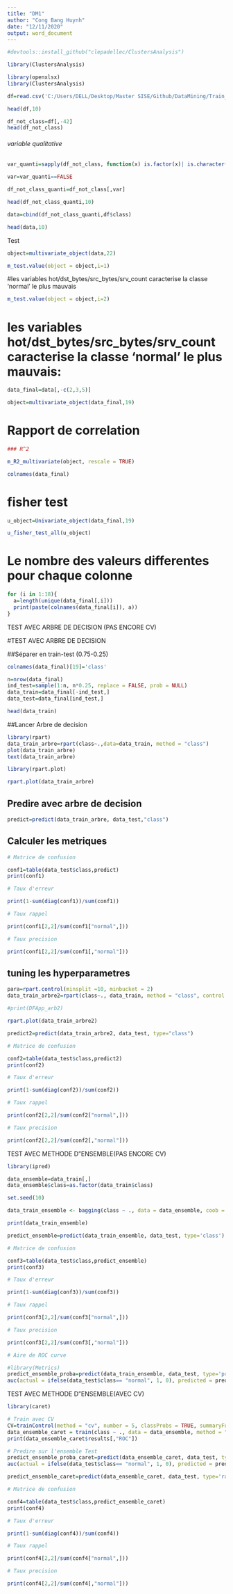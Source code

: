 ```yaml
---
title: "DM1"
author: "Cong Bang Huynh"
date: "12/11/2020"
output: word_document
---
```



```r
#devtools::install_github("clepadellec/ClustersAnalysis")
```

```r
library(ClustersAnalysis)
```





```r
library(openxlsx)
library(ClustersAnalysis)
```

```r
df=read.csv('C:/Users/DELL/Desktop/Master SISE/Github/DataMining/Train_data.csv')
```



```r
head(df,10)
```



```r
df_not_class=df[,-42]
head(df_not_class)
```

###### variable qualitative #########


```r
var_quanti=sapply(df_not_class, function(x) is.factor(x)| is.character(x)|length(unique(x))<50)

```

```r
var=var_quanti==FALSE
```



```r
df_not_class_quanti=df_not_class[,var]
```


```r
head(df_not_class_quanti,10)
```

```r
data=cbind(df_not_class_quanti,df$class)
```


```r
head(data,10)
```

######################## Test ###########################################################


```r
object=multivariate_object(data,22)
```

```r
m_test.value(object = object,i=1)
```

#les variables hot/dst_bytes/src_bytes/srv_count caracterise la classe 'normal' le plus mauvais


```r
m_test.value(object = object,i=2)
```

# les variables hot/dst_bytes/src_bytes/srv_count caracterise la classe 'normal' le plus mauvais:

```r
data_final=data[,-c(2,3,5)]
```

```r
object=multivariate_object(data_final,19)
```



# Rapport de correlation

```r
### R^2

m_R2_multivariate(object, rescale = TRUE)


```





```r
colnames(data_final)
```


# fisher test


```r
u_object=Univariate_object(data_final,19)
```



```r
u_fisher_test_all(u_object)
```






# Le nombre des valeurs differentes pour chaque colonne

```r
for (i in 1:18){
  a=length(unique(data_final[,i]))
  print(paste(colnames(data_final[i]), a))
}
```



#################### TEST AVEC ARBRE DE DECISION (PAS ENCORE CV) ################################################
#TEST AVEC ARBRE DE DECISION

##Séparer en train-test (0.75-0.25)

```r
colnames(data_final)[19]='class'
```


```r
n=nrow(data_final)
ind_test=sample(1:n, n*0.25, replace = FALSE, prob = NULL)
data_train=data_final[-ind_test,]
data_test=data_final[ind_test,]
```



```r
head(data_train)
```




##Lancer Arbre de decision

```r
library(rpart)
data_train_arbre=rpart(class~.,data=data_train, method = "class")
plot(data_train_arbre)
text(data_train_arbre)

```

```r
library(rpart.plot)

rpart.plot(data_train_arbre)
```

## Predire avec arbre de decision



```r
predict=predict(data_train_arbre, data_test,"class")
```


## Calculer les metriques

```r
# Matrice de confusion

conf1=table(data_test$class,predict)
print(conf1)

# Taux d'erreur

print(1-sum(diag(conf1))/sum(conf1))

# Taux rappel

print(conf1[2,2]/sum(conf1["normal",]))

# Taux precision

print(conf1[2,2]/sum(conf1[,"normal"]))
```


## tuning les hyperparametres

```r
para=rpart.control(minsplit =10, minbucket = 2)
data_train_arbre2=rpart(class~., data_train, method = "class", control = para)

#print(DFApp_arb2)

rpart.plot(data_train_arbre2)

predict2=predict(data_train_arbre2, data_test, type="class")
```


```r
# Matrice de confusion

conf2=table(data_test$class,predict2)
print(conf2)

# Taux d'erreur

print(1-sum(diag(conf2))/sum(conf2))

# Taux rappel

print(conf2[2,2]/sum(conf2["normal",]))

# Taux precision

print(conf2[2,2]/sum(conf2[,"normal"]))

```


#################### TEST AVEC METHODE D"ENSEMBLE(PAS ENCORE CV) ################################################




```r
library(ipred)
```

```r
data_ensemble=data_train[,]
data_ensemble$class=as.factor(data_train$class)
```



```r
set.seed(10)

data_train_ensemble <- bagging(class ~ ., data = data_ensemble, coob = TRUE, nbagg=55)

print(data_train_ensemble)
```


```r
predict_ensemble=predict(data_train_ensemble, data_test, type='class')
```



```r
# Matrice de confusion

conf3=table(data_test$class,predict_ensemble)
print(conf3)

# Taux d'erreur

print(1-sum(diag(conf3))/sum(conf3))

# Taux rappel

print(conf3[2,2]/sum(conf3["normal",]))

# Taux precision

print(conf3[2,2]/sum(conf3[,"normal"]))

```

```r
# Aire de ROC curve

#library(Metrics)
predict_ensemble_proba=predict(data_train_ensemble, data_test, type='prob')
auc(actual = ifelse(data_test$class== "normal", 1, 0), predicted = predict_ensemble_proba[,"normal"]) 

```

#################### TEST AVEC METHODE D"ENSEMBLE(AVEC CV) ################################################


```r
library(caret)
```


```r
# Train avec CV
CV=trainControl(method = "cv", number = 5, classProbs = TRUE, summaryFunction = twoClassSummary)
data_ensemble_caret = train(class ~ ., data = data_ensemble, method = "treebag", metric = "ROC", trControl = CV)
print(data_ensemble_caret$results[,"ROC"])
```

```r
# Predire sur l'ensemble Test
predict_ensemble_proba_caret=predict(data_ensemble_caret, data_test, type='prob')
auc(actual = ifelse(data_test$class== "normal", 1, 0), predicted = predict_ensemble_proba_caret[,"normal"]) 
```



```r
predict_ensemble_caret=predict(data_ensemble_caret, data_test, type='raw')
```



```r
# Matrice de confusion

conf4=table(data_test$class,predict_ensemble_caret)
print(conf4)

# Taux d'erreur

print(1-sum(diag(conf4))/sum(conf4))

# Taux rappel

print(conf4[2,2]/sum(conf4["normal",]))

# Taux precision

print(conf4[2,2]/sum(conf4[,"normal"]))

```

















